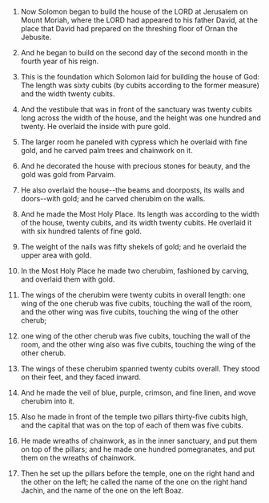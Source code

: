 
1. Now Solomon began to build the house of the LORD at Jerusalem on Mount Moriah, where the LORD had appeared to his father David, at the place that David had prepared on the threshing floor of Ornan the Jebusite.

2. And he began to build on the second day of the second month in the fourth year of his reign.

3. This is the foundation which Solomon laid for building the house of God: The length was sixty cubits (by cubits according to the former measure) and the width twenty cubits.

4. And the vestibule that was in front of the sanctuary was twenty cubits long across the width of the house, and the height was one hundred and twenty. He overlaid the inside with pure gold.

5. The larger room he paneled with cypress which he overlaid with fine gold, and he carved palm trees and chainwork on it.

6. And he decorated the house with precious stones for beauty, and the gold was gold from Parvaim.

7. He also overlaid the house--the beams and doorposts, its walls and doors--with gold; and he carved cherubim on the walls.

8. And he made the Most Holy Place. Its length was according to the width of the house, twenty cubits, and its width twenty cubits. He overlaid it with six hundred talents of fine gold.

9. The weight of the nails was fifty shekels of gold; and he overlaid the upper area with gold.

10. In the Most Holy Place he made two cherubim, fashioned by carving, and overlaid them with gold.

11. The wings of the cherubim were twenty cubits in overall length: one wing of the one cherub was five cubits, touching the wall of the room, and the other wing was five cubits, touching the wing of the other cherub;

12. one wing of the other cherub was five cubits, touching the wall of the room, and the other wing also was five cubits, touching the wing of the other cherub.

13. The wings of these cherubim spanned twenty cubits overall. They stood on their feet, and they faced inward.

14. And he made the veil of blue, purple, crimson, and fine linen, and wove cherubim into it.

15. Also he made in front of the temple two pillars thirty-five cubits high, and the capital that was on the top of each of them was five cubits.

16. He made wreaths of chainwork, as in the inner sanctuary, and put them on top of the pillars; and he made one hundred pomegranates, and put them on the wreaths of chainwork.

17. Then he set up the pillars before the temple, one on the right hand and the other on the left; he called the name of the one on the right hand Jachin, and the name of the one on the left Boaz.


